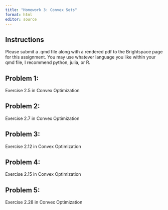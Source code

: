 ```yaml
---
title: "Homework 3: Convex Sets"
format: html 
editor: source
---
```



## Instructions

Please submit a .qmd file along with a rendered pdf to the Brightspace page for this assignment. You may use whatever language you like within your qmd file,
I recommend python, julia, or R. 


## Problem 1: 

Exercise 2.5 in Convex Optimization

## Problem 2: 

Exercise 2.7 in Convex Optimization

## Problem 3: 

Exercise 2.12 in Convex Optimization

## Problem 4: 

Exercise 2.15 in Convex Optimization 

## Problem 5: 

Exercise 2.28 in Convex Optimization